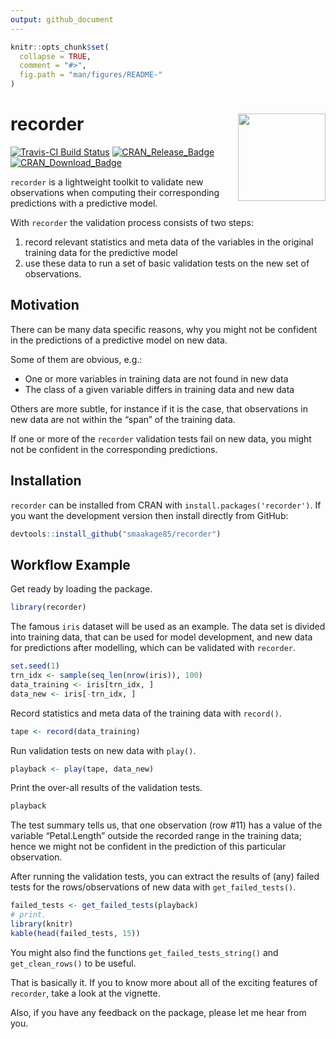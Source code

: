 ```yaml
---
output: github_document
---
```


<!-- README.md is generated from README.Rmd. Please edit that file -->

```r
knitr::opts_chunk$set(
  collapse = TRUE,
  comment = "#>",
  fig.path = "man/figures/README-"
)
```

# recorder <img src="man/figures/logo.png" align="right" height=140/>

[![Travis-CI Build Status](https://travis-ci.org/smaakage85/recorder.svg?branch=master)](https://travis-ci.org/smaakage85/recorder)
[![CRAN\_Release\_Badge](http://www.r-pkg.org/badges/version-ago/recorder)](https://CRAN.R-project.org/package=recorder) [![CRAN\_Download\_Badge](http://cranlogs.r-pkg.org/badges/recorder)](https://CRAN.R-project.org/package=recorder)

`recorder` is a lightweight toolkit to validate new observations when computing
their corresponding predictions with a predictive model. 

With `recorder` the validation process consists of two steps: 

1. record relevant statistics and meta data of the variables in the original
training data for the predictive model 
2. use these data to run a set of basic validation tests on the new set of 
observations.

## Motivation

There can be many data specific reasons, why you might not be confident in the
predictions of a predictive model on new data. 

Some of them are obvious, e.g.:

* One or more variables in training data are not found in new data
* The class of a given variable differs in training data and new data

Others are more subtle, for instance if it is the case, that observations in 
new data are not within the "span" of the training data. 

If one or more of the `recorder` validation tests fail on new data, you might not
be confident in the corresponding predictions.

## Installation

`recorder` can be installed from CRAN with `install.packages('recorder')`. 
If you want the development version then install directly from GitHub:

```r
devtools::install_github("smaakage85/recorder")
```

## Workflow Example

Get ready by loading the package.

```r
library(recorder)
```

The famous `iris` dataset will be used as an example. The data set is divided
into training data, that can be used for model development, and new data for
predictions after modelling, which can be validated with `recorder`.

```r
set.seed(1)
trn_idx <- sample(seq_len(nrow(iris)), 100)
data_training <- iris[trn_idx, ]
data_new <- iris[-trn_idx, ]
```

Record statistics and meta data of the training data with `record()`.

```r
tape <- record(data_training)
```

Run validation tests on new data with `play()`.

```r
playback <- play(tape, data_new)
```

Print the over-all results of the validation tests.

```r
playback
```

The test summary tells us, that one observation (row #11) has a value of 
the variable "Petal.Length" outside the recorded range in the training data; 
hence we might not be confident in the prediction of this particular observation.

After running the validation tests, you can extract the results of (any) failed 
tests for the rows/observations of new data with `get_failed_tests()`.

```r
failed_tests <- get_failed_tests(playback)
# print.
library(knitr)
kable(head(failed_tests, 15))
```

You might also find the functions `get_failed_tests_string()` and 
`get_clean_rows()` to be useful.

That is basically it. If you to know more about all of the exciting features 
of `recorder`, take a look at the vignette.

Also, if you have any feedback on the package, please let me hear from you.

